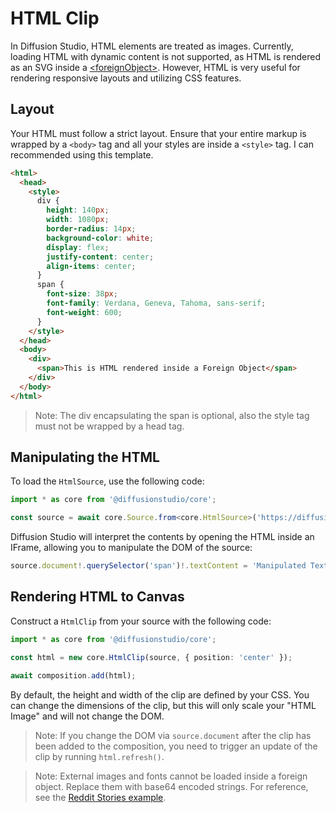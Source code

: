 # HTML Clip

In Diffusion Studio, HTML elements are treated as images. Currently, loading HTML with dynamic content is not supported, as HTML is rendered as an SVG inside a [\<foreignObject\>](https://developer.mozilla.org/en-US/docs/Web/SVG/Element/foreignObject). However, HTML is very useful for rendering responsive layouts and utilizing CSS features.

## Layout

Your HTML must follow a strict layout. Ensure that your entire markup is wrapped by a `<body>` tag and all your styles are inside a `<style>` tag. I can recommended using this template.

```html
<html>
  <head>
    <style>
      div {
        height: 140px;
        width: 1080px;
        border-radius: 14px;
        background-color: white;
        display: flex;
        justify-content: center;
        align-items: center;
      }
      span {
        font-size: 38px;
        font-family: Verdana, Geneva, Tahoma, sans-serif;
        font-weight: 600;
      }
    </style>
  </head>
  <body>
    <div>
      <span>This is HTML rendered inside a Foreign Object</span>
    </div>
  </body>
</html>
```

> Note: The div encapsulating the span is optional, also the style tag must not be wrapped by a head tag.

## Manipulating the HTML

To load the `HtmlSource`, use the following code:

```typescript
import * as core from '@diffusionstudio/core';

const source = await core.Source.from<core.HtmlSource>('https://diffusion-studio-public.s3.eu-central-1.amazonaws.com/html/sample_html.html');
```

Diffusion Studio will interpret the contents by opening the HTML inside an IFrame, allowing you to manipulate the DOM of the source:

```typescript
source.document!.querySelector('span')!.textContent = 'Manipulated Text Content';
```

## Rendering HTML to Canvas

Construct a `HtmlClip` from your source with the following code:

```typescript
import * as core from '@diffusionstudio/core';

const html = new core.HtmlClip(source, { position: 'center' });

await composition.add(html);
```

By default, the height and width of the clip are defined by your CSS. You can change the dimensions of the clip, but this will only scale your "HTML Image" and will not change the DOM.

> Note: If you change the DOM via `source.document` after the clip has been added to the composition, you need to trigger an update of the clip by running `html.refresh()`.

> Note: External images and fonts cannot be loaded inside a foreign object. Replace them with base64 encoded strings. For reference, see the [Reddit Stories example](https://github.com/diffusionstudio/core/blob/main/examples/scripting/src/reddit-stories.ts).
